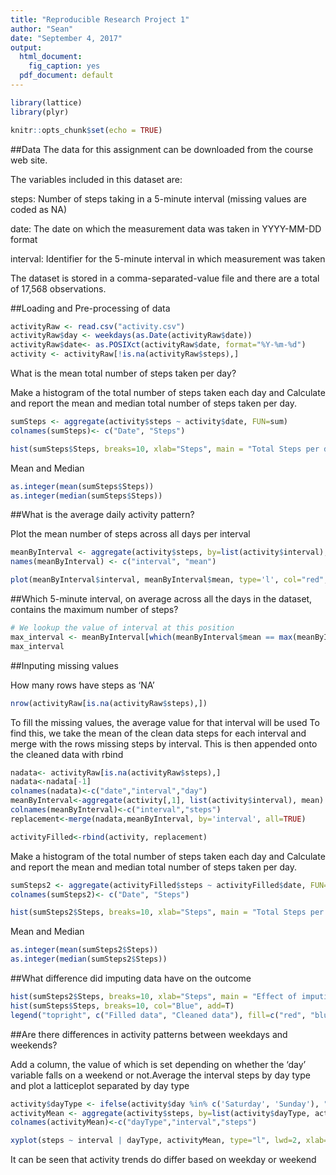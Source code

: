 ---
title: "Reproducible Research Project 1"
author: "Sean"
date: "September 4, 2017"
output:
  html_document: 
    fig_caption: yes
  pdf_document: default
---

```{r setup}
library(lattice)
library(plyr)

knitr::opts_chunk$set(echo = TRUE)
```

##Data
The data for this assignment can be downloaded from the course web site.

The variables included in this dataset are:

steps: Number of steps taking in a 5-minute interval (missing values are coded as NA)

date: The date on which the measurement data was taken in YYYY-MM-DD format

interval: Identifier for the 5-minute interval in which measurement was taken

The dataset is stored in a comma-separated-value file and there are a total of 17,568 observations.

##Loading and Pre-processing of data

```{r project 1a}
activityRaw <- read.csv("activity.csv")
activityRaw$day <- weekdays(as.Date(activityRaw$date))
activityRaw$date<- as.POSIXct(activityRaw$date, format="%Y-%m-%d")
activity <- activityRaw[!is.na(activityRaw$steps),]
```


What is the mean total number of steps taken per day?

Make a histogram of the total number of steps taken each day and Calculate and report the mean and median total number of steps taken per day. 
```{r project 1b, fig.cap='Histogram 1'}
sumSteps <- aggregate(activity$steps ~ activity$date, FUN=sum)
colnames(sumSteps)<- c("Date", "Steps")

hist(sumSteps$Steps, breaks=10, xlab="Steps", main = "Total Steps per day")
```

Mean and Median
```{r project 1c}
as.integer(mean(sumSteps$Steps))
as.integer(median(sumSteps$Steps))

```


##What is the average daily activity pattern?

Plot the mean number of steps across all days per interval
```{r project 1d, fig.cap='Activity Pattern 1'}
meanByInterval <- aggregate(activity$steps, by=list(activity$interval), FUN=mean)
names(meanByInterval) <- c("interval", "mean")

plot(meanByInterval$interval, meanByInterval$mean, type='l', col="red", lwd=3, xlab="Interval (minutes)", ylab="Average steps", main="Average steps per interval")

```




##Which 5-minute interval, on average across all the days in the dataset, contains the maximum number of steps?

```{r project 1e}
# We lookup the value of interval at this position
max_interval <- meanByInterval[which(meanByInterval$mean == max(meanByInterval$mean)), 1]
max_interval
```


##Inputing missing values

How many rows have steps as 'NA'
```{r project 1f}
nrow(activityRaw[is.na(activityRaw$steps),])
```

To fill the missing values, the average value for that interval will be used
To find this, we take the mean of the clean data steps for each interval and merge with the rows missing steps by interval. This is then appended onto the cleaned data with rbind



```{r project 1g}

nadata<- activityRaw[is.na(activityRaw$steps),]
nadata<-nadata[-1]
colnames(nadata)<-c("date","interval","day")
meanByInterval<-aggregate(activity[,1], list(activity$interval), mean)
colnames(meanByInterval)<-c("interval","steps")
replacement<-merge(nadata,meanByInterval, by='interval', all=TRUE)

activityFilled<-rbind(activity, replacement)
```

Make a histogram of the total number of steps taken each day and Calculate and report the mean and median total number of steps taken per day. 
```{r project 1h, fig.cap='Histogram 2'}
sumSteps2 <- aggregate(activityFilled$steps ~ activityFilled$date, FUN=sum)
colnames(sumSteps2)<- c("Date", "Steps")

hist(sumSteps2$Steps, breaks=10, xlab="Steps", main = "Total Steps per day")
```


Mean and Median
```{r project 1i}
as.integer(mean(sumSteps2$Steps))
as.integer(median(sumSteps2$Steps))

```

##What difference did imputing data have on the outcome
```{r project 1j, fig.cap='Histogram 3'}
hist(sumSteps2$Steps, breaks=10, xlab="Steps", main = "Effect of imputing data by mean interval filling", col="Red")
hist(sumSteps$Steps, breaks=10, col="Blue", add=T)
legend("topright", c("Filled data", "Cleaned data"), fill=c("red", "blue") )
```

##Are there differences in activity patterns between weekdays and weekends?

Add a column, the value of which is set depending on whether the 'day' variable falls on a weekend or not.Average the interval steps by day type and plot a latticeplot separated by day type

```{r project 1k, fig.cap='Lattice plot 1'}
activity$dayType <- ifelse(activity$day %in% c('Saturday', 'Sunday'), "weekend", "weekday")
activityMean <- aggregate(activity$steps, by=list(activity$dayType, activity$interval), mean)
colnames(activityMean)<-c("dayType","interval","steps")

xyplot(steps ~ interval | dayType, activityMean, type="l", lwd=2, xlab="Interval", ylab="Number of steps", layout=c(1,2))
```

It can be seen that activity trends do differ based on weekday or weekend